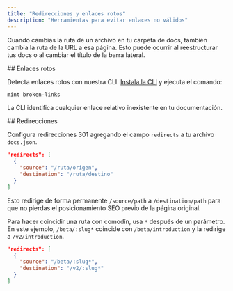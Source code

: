 ```yaml
---
title: "Redirecciones y enlaces rotos"
description: "Herramientas para evitar enlaces no válidos"
---
```


Cuando cambias la ruta de un archivo en tu carpeta de docs, también cambia la ruta de la URL a esa página. Esto puede ocurrir al reestructurar tus docs o al cambiar el título de la barra lateral.

<div id="broken-links">
  ## Enlaces rotos
</div>

Detecta enlaces rotos con nuestra CLI. [Instala la CLI](/es/installation) y ejecuta el comando:

```bash
mint broken-links
```

La CLI identifica cualquier enlace relativo inexistente en tu documentación.

<div id="redirects">
  ## Redirecciones
</div>

Configura redirecciones 301 agregando el campo `redirects` a tu archivo `docs.json`.

```json
"redirects": [
  {
    "source": "/ruta/origen",
    "destination": "/ruta/destino"
  }
]
```

Esto redirige de forma permanente `/source/path` a `/destination/path` para que no pierdas el posicionamiento SEO previo de la página original.

Para hacer coincidir una ruta con comodín, usa `*` después de un parámetro. En este ejemplo, `/beta/:slug*` coincide con `/beta/introduction` y la redirige a `/v2/introduction`.

```json
"redirects": [
  {
    "source": "/beta/:slug*",
    "destination": "/v2/:slug*"
  }
]
```
